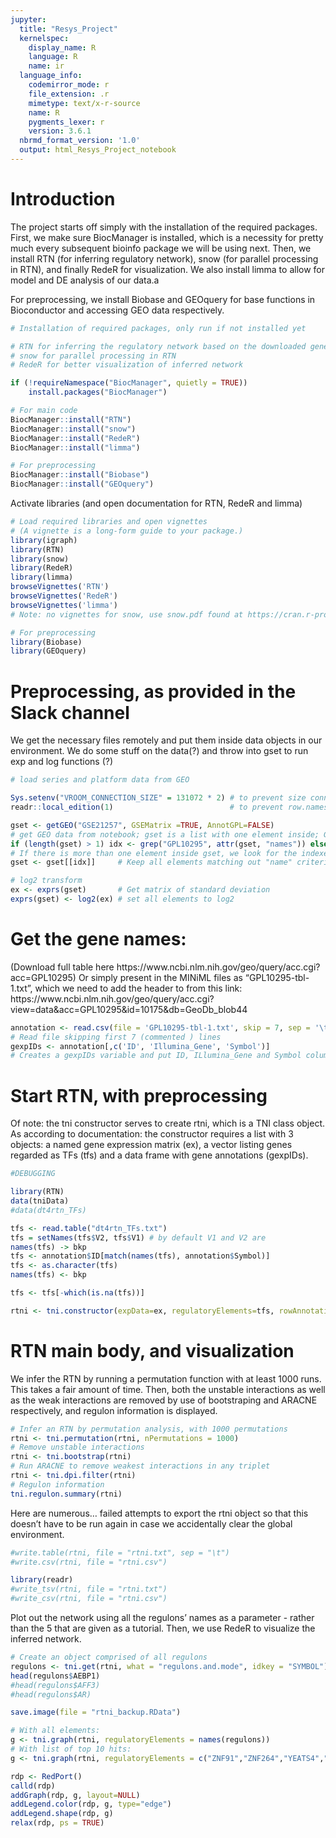 ```yaml
---
jupyter:
  title: "Resys_Project"
  kernelspec:
    display_name: R
    language: R
    name: ir
  language_info:
    codemirror_mode: r
    file_extension: .r
    mimetype: text/x-r-source
    name: R
    pygments_lexer: r
    version: 3.6.1
  nbrmd_format_version: '1.0'
  output: html_Resys_Project_notebook
---
```


# Introduction
The project starts off simply with the installation of the required packages.
First, we make sure BiocManager is installed, which is a necessity for pretty much every subsequent bioinfo package we will be using next.
Then, we install RTN (for inferring regulatory network), snow (for parallel processing in RTN), and finally RedeR for visualization. We also install limma to allow for model and DE analysis of our data.a

For preprocessing, we install Biobase and GEOquery for base functions in Bioconductor and accessing GEO data respectively.

```r
# Installation of required packages, only run if not installed yet

# RTN for inferring the regulatory network based on the downloaded gene expression data
# snow for parallel processing in RTN
# RedeR for better visualization of inferred network

if (!requireNamespace("BiocManager", quietly = TRUE))
    install.packages("BiocManager")

# For main code
BiocManager::install("RTN")
BiocManager::install("snow")
BiocManager::install("RedeR")
BiocManager::install("limma")

# For preprocessing
BiocManager::install("Biobase")
BiocManager::install("GEOquery")

```

Activate libraries (and open documentation for RTN, RedeR and limma)

```r
# Load required libraries and open vignettes
# (A vignette is a long-form guide to your package.)
library(igraph)
library(RTN)
library(snow)
library(RedeR)
library(limma)
browseVignettes('RTN')
browseVignettes('RedeR')
browseVignettes('limma')
# Note: no vignettes for snow, use snow.pdf found at https://cran.r-project.org/web/packages/snow/index.html 

# For preprocessing
library(Biobase)
library(GEOquery)


```

# Preprocessing, as provided in the Slack channel
We get the necessary files remotely and put them inside data objects in our environment.
We do some stuff on the data(?) and throw into gset to run exp and log functions (?)

```r
# load series and platform data from GEO

Sys.setenv("VROOM_CONNECTION_SIZE" = 131072 * 2) # to prevent size connection error on getGEO
readr::local_edition(1)                          # to prevent row.names error on getGEO

gset <- getGEO("GSE21257", GSEMatrix =TRUE, AnnotGPL=FALSE) 
# get GEO data from notebook; gset is a list with one element inside; GSE21257_series_matrix.txt.gz. This one element contains all the info from the osteosarcoma paper.
if (length(gset) > 1) idx <- grep("GPL10295", attr(gset, "names")) else idx <- 1 
# If there is more than one element inside gset, we look for the indexes of those that have "GPL10295" in the name, and put the number of indexes inside idx; here we only have one.
gset <- gset[[idx]]     # Keep all elements matching out "name" criteria

# log2 transform
ex <- exprs(gset)       # Get matrix of standard deviation
exprs(gset) <- log2(ex) # set all elements to log2
```

# Get the gene names:
(Download full table here https://www.ncbi.nlm.nih.gov/geo/query/acc.cgi?acc=GPL10295)
Or simply present in the MINiML files as "GPL10295-tbl-1.txt", which we need to add the header to from this link: https://www.ncbi.nlm.nih.gov/geo/query/acc.cgi?view=data&acc=GPL10295&id=10175&db=GeoDb_blob44

```r
annotation <- read.csv(file = 'GPL10295-tbl-1.txt', skip = 7, sep = '\t') 
# Read file skipping first 7 (commented ) lines
gexpIDs <- annotation[,c('ID', 'Illumina_Gene', 'Symbol')]
# Creates a gexpIDs variable and put ID, ILlumina_Gene and Symbol columns inside
```

# Start RTN, with preprocessing
Of note: the tni constructor serves to create rtni, which is a TNI class object.
As according to documentation: the constructor requires a list with 3 objects: a named gene expression matrix (ex), a vector listing genes regarded as TFs (tfs) and a data frame with gene annotations (gexpIDs).

```r
#DEBUGGING

library(RTN)
data(tniData)
#data(dt4rtn_TFs)

tfs <- read.table("dt4rtn_TFs.txt")
tfs = setNames(tfs$V2, tfs$V1) # by default V1 and V2 are
names(tfs) -> bkp
tfs <- annotation$ID[match(names(tfs), annotation$Symbol)]
tfs <- as.character(tfs)
names(tfs) <- bkp

tfs <- tfs[-which(is.na(tfs))]

rtni <- tni.constructor(expData=ex, regulatoryElements=tfs, rowAnnotation=gexpIDs, cvfilter=T)
```

# RTN main body, and visualization
We infer the RTN by running a permutation function with at least 1000 runs. This takes a fair amount of time. Then, both the unstable interactions as well as the weak interactions are removed by use of bootstraping and ARACNE respectively, and regulon information is displayed.

```r

# Infer an RTN by permutation analysis, with 1000 permutations
rtni <- tni.permutation(rtni, nPermutations = 1000)
# Remove unstable interactions
rtni <- tni.bootstrap(rtni)
# Run ARACNE to remove weakest interactions in any triplet
rtni <- tni.dpi.filter(rtni)
# Regulon information
tni.regulon.summary(rtni)

```

Here are numerous... failed attempts to export the rtni object so that this doesn't have to be run again in case we accidentally clear the global environment.

```r

#write.table(rtni, file = "rtni.txt", sep = "\t")
#write.csv(rtni, file = "rtni.csv")

library(readr)
#write_tsv(rtni, file = "rtni.txt")
#write_csv(rtni, file = "rtni.csv")

```

Plot out the network using all the regulons' names as a parameter - rather than the 5 that are given as a tutorial.
Then, we use RedeR to visualize the inferred network. 

```r

# Create an object comprised of all regulons
regulons <- tni.get(rtni, what = "regulons.and.mode", idkey = "SYMBOL")
head(regulons$AEBP1)
#head(regulons$AFF3)
#head(regulons$AR)

save.image(file = "rtni_backup.RData")

# With all elements:
g <- tni.graph(rtni, regulatoryElements = names(regulons))
# With list of top 10 hits:
g <- tni.graph(rtni, regulatoryElements = c("ZNF91","ZNF264","YEATS4","TRPS1","SOX2","PAX7","MYCN","IRF7","IRF8","HIF1A"))

rdp <- RedPort()
calld(rdp)
addGraph(rdp, g, layout=NULL)
addLegend.color(rdp, g, type="edge")
addLegend.shape(rdp, g)
relax(rdp, ps = TRUE)

```



